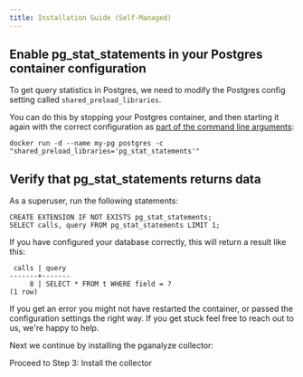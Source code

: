 ```yaml
---
title: Installation Guide (Self-Managed)
---
```


## Enable pg_stat_statements in your Postgres container configuration

To get query statistics in Postgres, we need to modify the Postgres config setting called `shared_preload_libraries`.

You can do this by stopping your Postgres container, and then starting it again with the correct configuration as [part of the command line arguments](https://docs.docker.com/samples/library/postgres/#database-configuration):

```
docker run -d --name my-pg postgres -c "shared_preload_libraries='pg_stat_statements'"
```

## Verify that pg_stat_statements returns data

As a superuser, run the following statements:

```
CREATE EXTENSION IF NOT EXISTS pg_stat_statements;
SELECT calls, query FROM pg_stat_statements LIMIT 1;
```

If you have configured your database correctly, this will return a result like this:

```
 calls | query
-------+-------
     8 | SELECT * FROM t WHERE field = ?
(1 row)
```

If you get an error you might not have restarted the container, or passed the configuration settings the right way. If you get stuck feel free to reach out to us, we're happy to help.

Next we continue by installing the pganalyze collector:

<Link className="btn btn-success" to="03_install_the_collector_docker">
  Proceed to Step 3: Install the collector
</Link>
